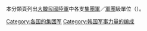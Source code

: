 本分類頁列出[[大韓民國陸軍|大韓民國陸軍]]中各支[[集團軍|集團軍]]／[[軍團|軍團]]級單位（{{lang-ko|야전군}}）。
[[Category:各国的集团军|Category:各国的集团军]]
[[Category:韩国军事力量的编成|Category:韩国军事力量的编成]]